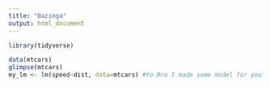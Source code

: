 ```yaml
---
title: "Bazinga"
output: html_document
---
```


```r
library(tidyverse)
```

```r
data(mtcars)
glimpse(mtcars)
my_lm <- lm(speed~dist, data=mtcars) #Yo Bro I made some model for you
```